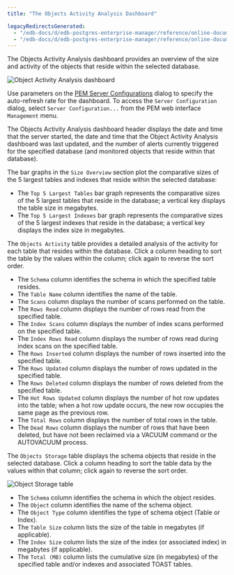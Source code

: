 ```yaml
---
title: "The Objects Activity Analysis Dashboard"

legacyRedirectsGenerated:
  - "/edb-docs/d/edb-postgres-enterprise-manager/reference/online-documentation/8.0/object_activity_analysis_dashboard.html"
  - "/edb-docs/d/edb-postgres-enterprise-manager/reference/online-documentation/latest/object_activity_analysis_dashboard.html"
---
```


<div id="object_activity_analysis_dashboard" class="registered_link"></div>

The Objects Activity Analysis dashboard provides an overview of the size and activity of the objects that reside within the selected database.

![Object Activity Analysis dashboard](../../images/object_activity_analysis_dashboard.png)

Use parameters on the [PEM Server Configurations](../02_pem_server_config/#pem_server_config) dialog to specify the auto-refresh rate for the dashboard. To access the `Server Configuration` dialog, select `Server Configuration...` from the PEM web interface `Management` menu.

The Objects Activity Analysis dashboard header displays the date and time that the server started, the date and time that the Object Activity Analysis dashboard was last updated, and the number of alerts currently triggered for the specified database (and monitored objects that reside within that database).

The bar graphs in the `Size Overview` section plot the comparative sizes of the 5 largest tables and indexes that reside within the selected database:

-   The `Top 5 Largest Tables` bar graph represents the comparative sizes of the 5 largest tables that reside in the database; a vertical key displays the table size in megabytes.
-   The `Top 5 Largest Indexes` bar graph represents the comparative sizes of the 5 largest indexes that reside in the database; a vertical key displays the index size in megabytes.

The `Objects Activity` table provides a detailed analysis of the activity for each table that resides within the database. Click a column heading to sort the table by the values within the column; click again to reverse the sort order.

-   The `Schema` column identifies the schema in which the specified table resides.
-   The `Table Name` column identifies the name of the table.
-   The `Scans` column displays the number of scans performed on the table.
-   The `Rows Read` column displays the number of rows read from the specified table.
-   The `Index Scans` column displays the number of index scans performed on the specified table.
-   The `Index Rows Read` column displays the number of rows read during index scans on the specified table.
-   The `Rows Inserted` column displays the number of rows inserted into the specified table.
-   The `Rows Updated` column displays the number of rows updated in the specified table.
-   The `Rows Deleted` column displays the number of rows deleted from the specified table.
-   The `Hot Rows Updated` column displays the number of hot row updates into the table; when a hot row update occurs, the new row occupies the same page as the previous row.
-   The `Total Rows` column displays the number of total rows in the table.
-   The `Dead Rows` column displays the number of rows that have been deleted, but have not been reclaimed via a VACUUM command or the AUTOVACUUM process.

The `Objects Storage` table displays the schema objects that reside in the selected database. Click a column heading to sort the table data by the values within that column; click again to reverse the sort order.

![Object Storage table](../../images/object_storage_table.png)

-   The `Schema` column identifies the schema in which the object resides.
-   The `Object` column identifies the name of the schema object.
-   The `Object Type` column identifies the type of schema object (Table or Index).
-   The `Table Size` column lists the size of the table in megabytes (if applicable).
-   The `Index Size` column lists the size of the index (or associated index) in megabytes (if applicable).
-   The `Total (MB)` column lists the cumulative size (in megabytes) of the specified table and/or indexes and associated TOAST tables.
